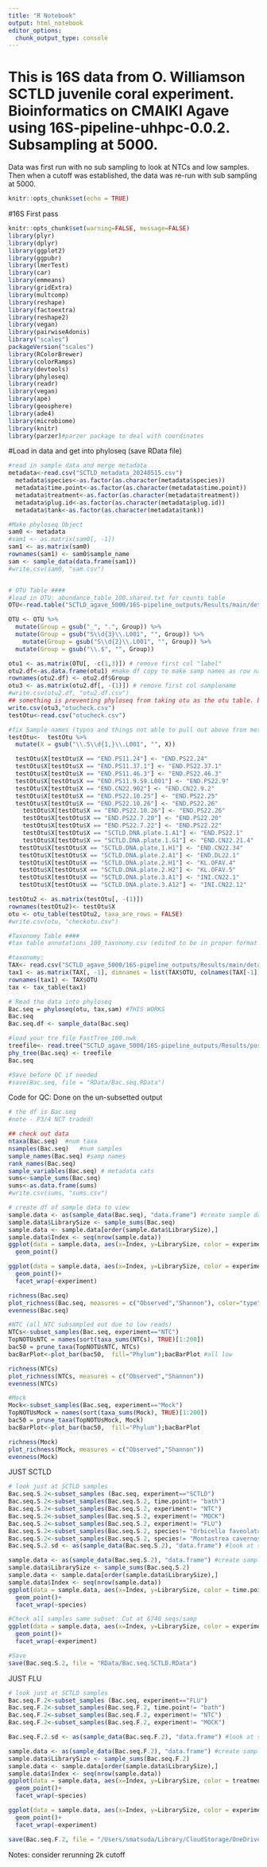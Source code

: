 ```yaml
---
title: "R Notebook"
output: html_notebook
editor_options: 
  chunk_output_type: console
---
```

# This is 16S data from O. Williamson SCTLD juvenile coral experiment. Bioinformatics on CMAIKI Agave using 16S-pipeline-uhhpc-0.0.2. Subsampling at 5000. 

Data was first run with no sub sampling to look at NTCs and low samples. Then when a cutoff was established, the data was re-run with sub sampling at 5000. 
```r
knitr::opts_chunk$set(echo = TRUE)
```
#16S First pass
```r
knitr::opts_chunk$set(warning=FALSE, message=FALSE)
library(plyr) 
library(dplyr)
library(ggplot2)
library(ggpubr)
library(lmerTest)
library(car)
library(emmeans)
library(gridExtra)
library(multcomp)
library(reshape)
library(factoextra)
library(reshape2)
library(vegan) 
library(pairwiseAdonis)
library("scales")
packageVersion("scales")
library(RColorBrewer)
library(colorRamps)
library(devtools)
library(phyloseq)
library(readr)
library(vegan)
library(ape)
library(geosphere)
library(ade4)
library(microbiome)  
library(knitr)
library(parzer)#parzer package to deal with coordinates
```

#Load in data and get into phyloseq (save RData file)
```r
#read in sample data and merge metadata
metadata<-read.csv("SCTLD_metadata_20240515.csv") 
  metadata$species<-as.factor(as.character(metadata$species))
  metadata$time.point<-as.factor(as.character(metadata$time.point))
  metadata$treatment<-as.factor(as.character(metadata$treatment))
  metadata$plug.id<-as.factor(as.character(metadata$plug.id))
  metadata$tank<-as.factor(as.character(metadata$tank))

#Make phyloseq Object
sam0 <- metadata
#sam1 <- as.matrix(sam0[, -1])
sam1 <- as.matrix(sam0)
rownames(sam1) <- sam0$sample_name
sam <- sample_data(data.frame(sam1))
#write.csv(sam0, "sam.csv")


# OTU Table ####
#load in OTU: abundance_table_100.shared.txt for counts table
OTU<-read.table("SCTLD_agave_5000/16S-pipeline_outputs/Results/main/details/abundance_table_100.shared.txt", sep='', header=T)

OTU <- OTU %>%
  mutate(Group = gsub("_", ".", Group)) %>%
  mutate(Group = gsub("S\\d{3}\\.L001", "", Group)) %>%
    mutate(Group = gsub("S\\d{2}\\.L001", "", Group)) %>%
  mutate(Group = gsub("\\.$", "", Group))

otu1 <- as.matrix(OTU[, -c(1,3)]) # remove first col "label"
otu2.df<-as.data.frame(otu1) #make df copy to make samp names as row names in matrix
rownames(otu2.df) <- otu2.df$Group
otu3 <- as.matrix(otu2.df[, -(1)]) # remove first col samplename
#write.csv(otu2.df, "otu2.df.csv")
## something is preventing phyloseq from taking otu as the otu table. but if you save and then reupload it works. 
write.csv(otu3,"otucheck.csv")
testOtu<-read.csv("otucheck.csv")

#fix Sample names (typos and things not able to pull out above from meta from diff sources)
testOtu<-  testOtu %>%
  mutate(X = gsub("\\.S\\d{1,}\\.L001", "", X))

  testOtu$X[testOtu$X == "END.PS11.24"] <- "END.PS22.24"
  testOtu$X[testOtu$X == "END.PS11.37.1"] <- "END.PS22.37.1"
  testOtu$X[testOtu$X == "END.PS11.46.3"] <- "END.PS22.46.3"
  testOtu$X[testOtu$X == "END.PS11.9.S9.L001"] <- "END.PS22.9"
  testOtu$X[testOtu$X == "END.CN22.902"] <- "END.CN22.9.2"
  testOtu$X[testOtu$X == "END.PS22.10.25"] <- "END.PS22.25"
  testOtu$X[testOtu$X == "END.PS22.10.26"] <- "END.PS22.26"
    testOtu$X[testOtu$X == "END.PS22.10.26"] <- "END.PS22.26"
    testOtu$X[testOtu$X == "END.PS22.7.20"] <- "END.PS22.20"
    testOtu$X[testOtu$X == "END.PS22.7.22"] <- "END.PS22.22"
    testOtu$X[testOtu$X == "SCTLD.DNA.plate.1.A1"] <- "END.PS22.1"
    testOtu$X[testOtu$X == "SCTLD.DNA.plate.1.G1"] <- "END.CN22.21.4"
   testOtu$X[testOtu$X == "SCTLD.DNA.plate.1.H1"] <- "END.CN22.34"
   testOtu$X[testOtu$X == "SCTLD.DNA.plate.2.A1"] <- "END.DL22.1"
   testOtu$X[testOtu$X == "SCTLD.DNA.plate.2.H1"] <- "KL.OFAV.4"
   testOtu$X[testOtu$X == "SCTLD.DNA.plate.2.H2"] <- "KL.OFAV.5"
   testOtu$X[testOtu$X == "SCTLD.DNA.plate.3.A1"] <- "INI.CN22.1"
   testOtu$X[testOtu$X == "SCTLD.DNA.plate.3.A12"] <- "INI.CN22.12"

testOtu2 <- as.matrix(testOtu[, -(1)]) 
rownames(testOtu2)<- testOtu$X
otu <- otu_table(testOtu2, taxa_are_rows = FALSE)
#write.csv(otu, "checkotu.csv")

#Taxonomy Table ####
#tax table annotations_100_taxonomy.csv (edited to be in proper format with proper col names in excel (remove ";"))

#taxonomy:
TAX<- read.csv("SCTLD_agave_5000/16S-pipeline_outputs/Results/main/details/annotations_100.taxonomy.csv", colClasses = "character") 
tax1 <- as.matrix(TAX[, -1], dimnames = list(TAX$OTU, colnames(TAX[-1])))
rownames(tax1) <- TAX$OTU
tax <- tax_table(tax1)

# Read the data into phyloseq
Bac.seq = phyloseq(otu, tax,sam) #THIS WORKS
Bac.seq
Bac.seq.df <- sample_data(Bac.seq)

#load your tre file FastTree_100.nwk
treefile<- read.tree("SCTLD_agave_5000/16S-pipeline_outputs/Results/postprocessing/unifrac/FastTree_100.nwk")
phy_tree(Bac.seq) <- treefile
Bac.seq

#Save before QC if needed
#save(Bac.seq, file = "RData/Bac.seq.RData")
```

Code for QC:
Done on the un-subsetted output
```r
# the df is Bac.seq
#note - P3/4 NCT traded!

## check out data
ntaxa(Bac.seq)  #num taxa
nsamples(Bac.seq)   #num samples
sample_names(Bac.seq) #samp names
rank_names(Bac.seq) 
sample_variables(Bac.seq) # metadata cats
sums<-sample_sums(Bac.seq)
sums<-as.data.frame(sums)
#write.csv(sums, "sums.csv")

# create df of sample data to view 
sample.data <- as(sample_data(Bac.seq), "data.frame") #create sample data frame to view
sample.data$LibrarySize <- sample_sums(Bac.seq)
sample.data <- sample.data[order(sample.data$LibrarySize),]
sample.data$Index <- seq(nrow(sample.data))  
ggplot(data = sample.data, aes(x=Index, y=LibrarySize, color = experiment)) +
  geom_point()

ggplot(data = sample.data, aes(x=Index, y=LibrarySize, color = experiment)) +
  geom_point()+
  facet_wrap(~experiment)

richness(Bac.seq)
plot_richness(Bac.seq, measures = c("Observed","Shannon"), color="type") 
evenness(Bac.seq)

#NTC (all NTC subsampled out due to low reads)
NTCs<-subset_samples(Bac.seq, experiment=="NTC")
TopNOTUsNTC = names(sort(taxa_sums(NTCs), TRUE)[1:200])
bac50 = prune_taxa(TopNOTUsNTC, NTCs)
bacBarPlot<-plot_bar(bac50,  fill="Phylum");bacBarPlot #all low

richness(NTCs)
plot_richness(NTCs, measures = c("Observed","Shannon"))
evenness(NTCs)

#Mock
Mock<-subset_samples(Bac.seq, experiment=="Mock")
TopNOTUsMock = names(sort(taxa_sums(Mock), TRUE)[1:200])
bac50 = prune_taxa(TopNOTUsMock, Mock)
bacBarPlot<-plot_bar(bac50,  fill="Phylum");bacBarPlot

richness(Mock)
plot_richness(Mock, measures = c("Observed","Shannon"))
evenness(Mock)
```

JUST SCTLD
```r
# look just at SCTLD samples
Bac.seq.S.2<-subset_samples (Bac.seq, experiment=="SCTLD")
Bac.seq.S.2<-subset_samples(Bac.seq.S.2, time.point!= "bath")
Bac.seq.S.2<-subset_samples(Bac.seq.S.2, experiment!= "NTC")
Bac.seq.S.2<-subset_samples(Bac.seq.S.2, experiment!= "MOCK")
Bac.seq.S.2<-subset_samples(Bac.seq.S.2, experiment!= "FLU")
Bac.seq.S.2<-subset_samples(Bac.seq.S.2, species!= "Orbicella faveolata")
Bac.seq.S.2<-subset_samples(Bac.seq.S.2, species!= "Montastrea cavernosa")
Bac.seq.S.2.sd <- as(sample_data(Bac.seq.S.2), "data.frame") #look at samp data

sample.data <- as(sample_data(Bac.seq.S.2), "data.frame") #create sample data frame to view
sample.data$LibrarySize <- sample_sums(Bac.seq.S.2)
sample.data <- sample.data[order(sample.data$LibrarySize),]
sample.data$Index <- seq(nrow(sample.data))  
ggplot(data = sample.data, aes(x=Index, y=LibrarySize, color = time.point)) +
  geom_point()+
  facet_wrap(~species)

#Check all samples same subset: Cut at 6740 seqs/samp
ggplot(data = sample.data, aes(x=Index, y=LibrarySize, color = experiment)) +
  geom_point()+
  facet_wrap(~experiment)

#Save
save(Bac.seq.S.2, file = "RData/Bac.seq.SCTLD.RData")
```


JUST FLU
```r
# look just at SCTLD samples
Bac.seq.F.2<-subset_samples (Bac.seq, experiment=="FLU")
Bac.seq.F.2<-subset_samples(Bac.seq.F.2, time.point!= "bath")
Bac.seq.F.2<-subset_samples(Bac.seq.F.2, experiment!= "NTC")
Bac.seq.F.2<-subset_samples(Bac.seq.F.2, experiment!= "MOCK")

Bac.seq.F.2.sd <- as(sample_data(Bac.seq.F.2), "data.frame") #look at samp data

sample.data <- as(sample_data(Bac.seq.F.2), "data.frame") #create sample data frame to view
sample.data$LibrarySize <- sample_sums(Bac.seq.F.2)
sample.data <- sample.data[order(sample.data$LibrarySize),]
sample.data$Index <- seq(nrow(sample.data))  
ggplot(data = sample.data, aes(x=Index, y=LibrarySize, color = treatment)) +
  geom_point()+
  facet_wrap(~species)

ggplot(data = sample.data, aes(x=Index, y=LibrarySize, color = experiment)) +
  geom_point()+
  facet_wrap(~experiment)

save(Bac.seq.F.2, file = "/Users/smatsuda/Library/CloudStorage/OneDrive-SheddAquariumSociety/Projects/Fluconazole/Fluconazole/RData/Bac.seqFLU.RData")

```
Notes: consider rerunning 2k cutoff 

